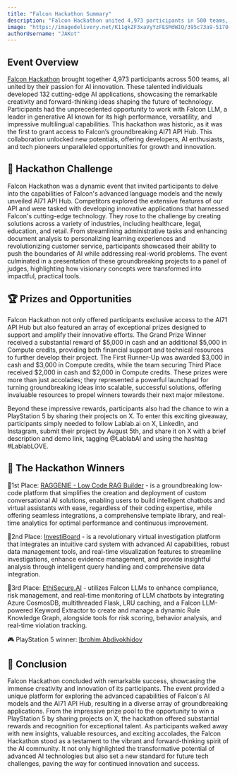 ```yaml
---
title: "Falcon Hackathon Summary"
description: "Falcon Hackathon united 4,973 participants in 500 teams, creating 132 AI applications and showcasing groundbreaking ideas, all while offering first access to Falcon's AI71 API Hub."
image: "https://imagedelivery.net/K11gkZF3xaVyYzFESMdWIQ/395c73a9-5170-49ec-4136-b56d7b7e5d00/full"
authorUsername: "JAKot"
---
```


## **Event Overview**

[Falcon Hackathon](https://lablab.ai/event/falcon-hackathon) brought together 4,973 participants across 500 teams, all united by their passion for AI innovation. These talented individuals developed 132 cutting-edge AI applications, showcasing the remarkable creativity and forward-thinking ideas shaping the future of technology. Participants had the unprecedented opportunity to work with Falcon LLM, a leader in generative AI known for its high performance, versatility, and impressive multilingual capabilities. This hackathon was historic, as it was the first to grant access to Falcon’s groundbreaking AI71 API Hub. This collaboration unlocked new potentials, offering developers, AI enthusiasts, and tech pioneers unparalleled opportunities for growth and innovation.


## **🌟 Hackathon Challenge**

Falcon Hackathon was a dynamic event that invited participants to delve into the capabilities of Falcon's advanced language models and the newly unveiled AI71 API Hub. Competitors explored the extensive features of our API and were tasked with developing innovative applications that harnessed Falcon's cutting-edge technology. They rose to the challenge by creating solutions across a variety of industries, including healthcare, legal, education, and retail. From streamlining administrative tasks and enhancing document analysis to personalizing learning experiences and revolutionizing customer service, participants showcased their ability to push the boundaries of AI while addressing real-world problems. The event culminated in a presentation of these groundbreaking projects to a panel of judges, highlighting how visionary concepts were transformed into impactful, practical tools.


## **🏆 Prizes and Opportunities**

Falcon Hackathon not only offered participants exclusive access to the AI71 API Hub but also featured an array of exceptional prizes designed to support and amplify their innovative efforts. The Grand Prize Winner received a substantial reward of $5,000 in cash and an additional $5,000 in Compute credits, providing both financial support and technical resources to further develop their project. The First Runner-Up was awarded $3,000 in cash and $3,000 in Compute credits, while the team securing Third Place received $2,000 in cash and $2,000 in Compute credits. These prizes were more than just accolades; they represented a powerful launchpad for turning groundbreaking ideas into scalable, successful solutions, offering invaluable resources to propel winners towards their next major milestone.

Beyond these impressive rewards, participants also had the chance to win a PlayStation 5 by sharing their projects on X. To enter this exciting giveaway, participants simply needed to follow Lablab.ai on X, LinkedIn, and Instagram, submit their project by August 5th, and share it on X with a brief description and demo link, tagging @LablabAI and using the hashtag #LablabLOVE.


## **🎉 The Hackathon Winners**

🥇1st Place: [RAGGENIE - Low Code RAG Builder](https://lablab.ai/event/falcon-hackathon/sirocco/raggenie-low-code-rag-builder) - is a groundbreaking low-code platform that simplifies the creation and deployment of custom conversational AI solutions, enabling users to build intelligent chatbots and virtual assistants with ease, regardless of their coding expertise, while offering seamless integrations, a comprehensive template library, and real-time analytics for optimal performance and continuous improvement.

🥈2nd Place: [InvestiBoard](https://lablab.ai/event/falcon-hackathon/investiboard/investiboard) - is a revolutionary virtual investigation platform that integrates an intuitive card system with advanced AI capabilities, robust data management tools, and real-time visualization features to streamline investigations, enhance evidence management, and provide insightful analysis through intelligent query handling and comprehensive data integration.

🥉3rd Place: [EthiSecure.AI](https://lablab.ai/event/falcon-hackathon/f16falcon/ethisecureai) - utilizes Falcon LLMs to enhance compliance, risk management, and real-time monitoring of LLM chatbots by integrating Azure CosmosDB, multithreaded Flask, LRU caching, and a Falcon LLM-powered Keyword Extractor to create and manage a dynamic Rule Knowledge Graph, alongside tools for risk scoring, behavior analysis, and real-time violation tracking.

🎮 PlayStation 5 winner: [Ibrohim Abdivokhidov](https://x.com/abdibrokhim/status/1821192740056809856)


## **🦾 Conclusion**

Falcon Hackathon concluded with remarkable success, showcasing the immense creativity and innovation of its participants. The event provided a unique platform for exploring the advanced capabilities of Falcon's AI models and the AI71 API Hub, resulting in a diverse array of groundbreaking applications. From the impressive prize pool to the opportunity to win a PlayStation 5 by sharing projects on X, the hackathon offered substantial rewards and recognition for exceptional talent. As participants walked away with new insights, valuable resources, and exciting accolades, the Falcon Hackathon stood as a testament to the vibrant and forward-thinking spirit of the AI community. It not only highlighted the transformative potential of advanced AI technologies but also set a new standard for future tech challenges, paving the way for continued innovation and success. 




